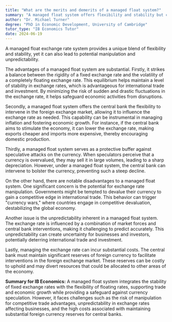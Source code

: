 ```yaml
---
title: "What are the merits and demerits of a managed float system?"
summary: "A managed float system offers flexibility and stability but can lead to manipulation and unpredictability."
author: "Dr. Michael Turner"
degree: "PhD in Economic Development, University of Cambridge"
tutor_type: "IB Economics Tutor"
date: 2024-06-19
---
```


A managed float exchange rate system provides a unique blend of flexibility and stability, yet it can also lead to potential manipulation and unpredictability.

The advantages of a managed float system are substantial. Firstly, it strikes a balance between the rigidity of a fixed exchange rate and the volatility of a completely floating exchange rate. This equilibrium helps maintain a level of stability in exchange rates, which is advantageous for international trade and investment. By minimizing the risk of sudden and drastic fluctuations in the exchange rate, it helps safeguard economic activities from disruptions.

Secondly, a managed float system offers the central bank the flexibility to intervene in the foreign exchange market, allowing it to influence the exchange rate as needed. This capability can be instrumental in managing inflation and fostering economic growth. For instance, if the central bank aims to stimulate the economy, it can lower the exchange rate, making exports cheaper and imports more expensive, thereby encouraging domestic production.

Thirdly, a managed float system serves as a protective buffer against speculative attacks on the currency. When speculators perceive that a currency is overvalued, they may sell it in large volumes, leading to a sharp depreciation. However, under a managed float system, the central bank can intervene to bolster the currency, preventing such a steep decline.

On the other hand, there are notable disadvantages to a managed float system. One significant concern is the potential for exchange rate manipulation. Governments might be tempted to devalue their currency to gain a competitive edge in international trade. This behavior can trigger "currency wars," where countries engage in competitive devaluation, destabilizing the global economy.

Another issue is the unpredictability inherent in a managed float system. The exchange rate is influenced by a combination of market forces and central bank interventions, making it challenging to predict accurately. This unpredictability can create uncertainty for businesses and investors, potentially deterring international trade and investment.

Lastly, managing the exchange rate can incur substantial costs. The central bank must maintain significant reserves of foreign currency to facilitate interventions in the foreign exchange market. These reserves can be costly to uphold and may divert resources that could be allocated to other areas of the economy.

**Summary for IB Economics:** A managed float system integrates the stability of fixed exchange rates with the flexibility of floating rates, supporting trade and economic growth while providing a safeguard against currency speculation. However, it faces challenges such as the risk of manipulation for competitive trade advantages, unpredictability in exchange rates affecting businesses, and the high costs associated with maintaining substantial foreign currency reserves for central banks.
    